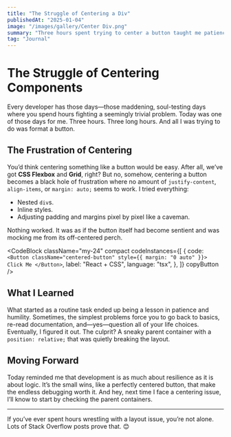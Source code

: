 ```yaml
---
title: "The Struggle of Centering a Div"
publishedAt: "2025-01-04"
image: "/images/gallery/Center Div.png"
summary: "Three hours spent trying to center a button taught me patience, humility, and the value of debugging basics."
tag: "Journal"
---
```


# The Struggle of Centering Components  

Every developer has those days—those maddening, soul-testing days where you spend hours fighting a seemingly trivial problem. Today was one of those days for me. Three hours. Three long hours. And all I was trying to do was format a button.

## The Frustration of Centering  

You’d think centering something like a button would be easy. After all, we’ve got **CSS Flexbox** and **Grid**, right? But no, somehow, centering a button becomes a black hole of frustration where no amount of `justify-content`, `align-items`, or `margin: auto;` seems to work. I tried everything:  
- Nested `div`s.  
- Inline styles.  
- Adjusting padding and margins pixel by pixel like a caveman.  

Nothing worked. It was as if the button itself had become sentient and was mocking me from its off-centered perch.

<CodeBlock
  className="my-24"
  compact
  codeInstances={[
    {
      code: `<Button
  className="centered-button"
  style={{ margin: "0 auto" }}>
  Click Me
</Button>`,
      label: "React + CSS",
      language: "tsx",
    },
  ]}
  copyButton
/>

## What I Learned  

What started as a routine task ended up being a lesson in patience and humility. Sometimes, the simplest problems force you to go back to basics, re-read documentation, and—yes—question all of your life choices. Eventually, I figured it out. The culprit? A sneaky parent container with a `position: relative;` that was quietly breaking the layout.  

## Moving Forward  

Today reminded me that development is as much about resilience as it is about logic. It’s the small wins, like a perfectly centered button, that make the endless debugging worth it. And hey, next time I face a centering issue, I’ll know to start by checking the parent containers.

---

If you’ve ever spent hours wrestling with a layout issue, you’re not alone. Lots of Stack Overflow posts prove that. 😊
